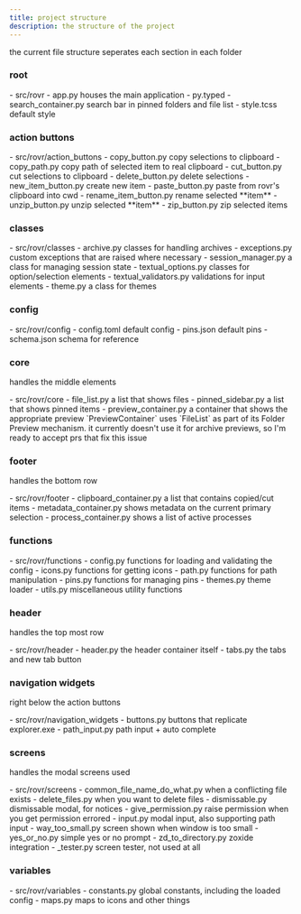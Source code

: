 ```yaml
---
title: project structure
description: the structure of the project
---
```



the current file structure seperates each section in each folder

### root

<FileTree>
- src/rovr
  - app.py houses the main application
  - py.typed
  - search_container.py search bar in pinned folders and file list
  - style.tcss default style
</FileTree>

### action buttons

<FileTree>
- src/rovr/action_buttons
  - copy_button.py copy selections to clipboard
  - copy_path.py copy path of selected item to real clipboard
  - cut_button.py cut selections to clipboard
  - delete_button.py delete selections
  - new_item_button.py create new item
  - paste_button.py paste from rovr's clipboard into cwd
  - rename_item_button.py rename selected **item**
  - unzip_button.py unzip selected **item**
  - zip_button.py zip selected items
</FileTree>

### classes

<FileTree>
- src/rovr/classes
  - archive.py classes for handling archives
  - exceptions.py custom exceptions that are raised where necessary
  - session_manager.py a class for managing session state
  - textual_options.py classes for option/selection elements
  - textual_validators.py validations for input elements
  - theme.py a class for themes
</FileTree>

### config

<FileTree>
- src/rovr/config
  - config.toml default config
  - pins.json default pins
  - schema.json schema for reference
</FileTree>

### core

handles the middle elements

<FileTree>
- src/rovr/core
  - file_list.py a list that shows files
  - pinned_sidebar.py a list that shows pinned items
  - preview_container.py a container that shows the appropriate preview
</FileTree>
`PreviewContainer` uses `FileList` as part of its Folder Preview mechanism. it
currently doesn't use it for archive previews, so I'm ready to accept prs that
fix this issue

### footer

handles the bottom row

<FileTree>
  - src/rovr/footer
  - clipboard_container.py a list that contains copied/cut items
  - metadata_container.py shows metadata on the current primary selection
  - process_container.py shows a list of active processes
</FileTree>

### functions

<FileTree>
- src/rovr/functions
  - config.py functions for loading and validating the config
  - icons.py functions for getting icons
  - path.py functions for path manipulation
  - pins.py functions for managing pins
  - themes.py theme loader
  - utils.py miscellaneous utility functions
</FileTree>

### header

handles the top most row

<FileTree>
- src/rovr/header
  - header.py the header container itself
  - tabs.py the tabs and new tab button
</FileTree>

### navigation widgets

right below the action buttons

<FileTree>
- src/rovr/navigation_widgets
  - buttons.py buttons that replicate explorer.exe
  - path_input.py path input + auto complete
</FileTree>

### screens

handles the modal screens used

<FileTree>
- src/rovr/screens
  - common_file_name_do_what.py when a conflicting file exists
  - delete_files.py when you want to delete files
  - dismissable.py dismissable modal, for notices
  - give_permission.py raise permission when you get permission errored
  - input.py modal input, also supporting path input
  - way_too_small.py screen shown when window is too small
  - yes_or_no.py simple yes or no prompt
  - zd_to_directory.py zoxide integration
  - _tester.py screen tester, not used at all
</FileTree>

### variables

<FileTree>
- src/rovr/variables
  - constants.py global constants, including the loaded config
  - maps.py maps to icons and other things
</FileTree>

